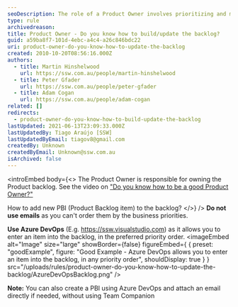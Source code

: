 ```yaml
---
seoDescription: The role of a Product Owner involves prioritizing and managing the product backlog, ensuring alignment with business goals.
type: rule
archivedreason:
title: Product Owner - Do you know how to build/update the backlog?
guid: a59ba8f7-101d-4ebc-a4c4-a26c846bdc22
uri: product-owner-do-you-know-how-to-update-the-backlog
created: 2010-10-20T08:56:16.000Z
authors:
  - title: Martin Hinshelwood
    url: https://ssw.com.au/people/martin-hinshelwood
  - title: Peter Gfader
    url: https://ssw.com.au/people/peter-gfader
  - title: Adam Cogan
    url: https://ssw.com.au/people/adam-cogan
related: []
redirects:
  - product-owner-do-you-know-how-to-build-update-the-backlog
lastUpdated: 2021-06-13T23:09:33.000Z
lastUpdatedBy: Tiago Araújo [SSW]
lastUpdatedByEmail: tiagov8@gmail.com
createdBy: Unknown
createdByEmail: Unknown@ssw.com.au
isArchived: false
---
```


<introEmbed
  body={<>
The Product Owner is responsible for owning the Product backlog. See the video on ["Do you know how to be a good Product Owner?"](/do-you-know-the-how-to-be-a-good-product-owner)

How to add new PBI (Product Backlog item) to the backlog?
  </>}
/>
**Do not use emails** as you can't order them by the business priorities.

**Use Azure DevOps** (E.g. https://ssw.visualstudio.com) as it allows you to enter an item into the backlog, in the preferred priority order.
<imageEmbed
  alt="Image"
  size="large"
  showBorder={false}
  figureEmbed={ {
    preset: "goodExample",
    figure: "Good Example - Azure DevOps allows you to enter an item into the backlog, in any priority order",
    shouldDisplay: true
  } }
  src="/uploads/rules/product-owner-do-you-know-how-to-update-the-backlog/AzureDevOpsBacklog.png"
/>

**Note:** You can also create a PBI using Azure DevOps and attach an email directly if needed, without using Team Companion
